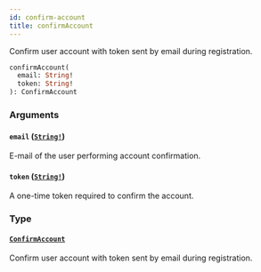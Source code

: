 ```yaml
---
id: confirm-account
title: confirmAccount
---
```


Confirm user account with token sent by email during registration.

```graphql
confirmAccount(
  email: String!
  token: String!
): ConfirmAccount

```

### Arguments

#### `email` ([`String!`](/developer/api-reference/scalars/string.mdx))

E-mail of the user performing account confirmation.

#### `token` ([`String!`](/developer/api-reference/scalars/string.mdx))

A one-time token required to confirm the account.

### Type

#### [`ConfirmAccount`](/developer/api-reference/objects/confirm-account.mdx)

Confirm user account with token sent by email during registration.
